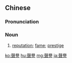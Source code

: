 {{also|声誉}}
==Chinese==
{{zh-forms|s=声誉}}

===Pronunciation===
{{zh-pron
|m=shēngyù
|c=sing1 jyu6
|mn=qz:seng-īr/tw:siaⁿ-ū/xm:seng-ū/zz:seng-ī/tw:siaⁿ-ī
|cat=n
}}

===Noun===
{{zh-noun}}

# [[reputation]]; [[fame]]; [[prestige]]

[[ko:聲譽]]
[[hu:聲譽]]
[[mg:聲譽]]
[[ja:聲譽]]